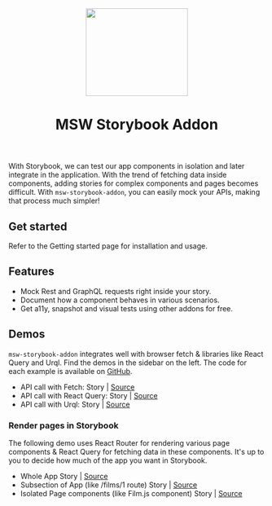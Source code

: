 
<Meta title="Guides/Introduction" />

<header className="introduction-header">
  <img
    src="https://user-images.githubusercontent.com/1671563/144888802-84346d8f-77c9-4377-98c7-4b0364797978.png"
    width="200"
    height="172"
  />
  <h1>MSW Storybook Addon</h1>
</header>

With Storybook, we can test our app components in isolation and later integrate in the application. With the trend of fetching data inside components, adding stories for complex components and pages becomes difficult. With `msw-storybook-addon`, you can easily mock your APIs, making that process much simpler!

## Get started

Refer to the <LinkTo className="introduction-demo-link" kind="Guides/Getting Started" story="docs">Getting started</LinkTo> page for installation and usage.

## Features

- Mock Rest and GraphQL requests right inside your story.
- Document how a component behaves in various scenarios.
- Get a11y, snapshot and visual tests using other addons for free.

## Demos

`msw-storybook-addon` integrates well with browser fetch & libraries like React Query and Urql. Find the demos in the sidebar on the left.
The code for each example is available on [GitHub](https://github.com/mswjs/msw-storybook-addon/tree/master/packages/docs/src/demos).

- API call with Fetch: <LinkTo className="introduction-demo-link" kind="Demos/Fetch" story="mocked-success">Story</LinkTo> | [Source](https://github.com/mswjs/msw-storybook-addon/blob/main/packages/docs/src/demos/fetch/App.stories.jsx)
- API call with React Query: <LinkTo className="introduction-demo-link" kind="Demos/React Query" story="mocked-success">Story</LinkTo> | [Source](https://github.com/mswjs/msw-storybook-addon/blob/main/packages/docs/src/demos/react-query/App.stories.jsx)
- API call with Urql: <LinkTo className="introduction-demo-link" kind="Demos/Urql" story="mocked-success">Story</LinkTo> | [Source](https://github.com/mswjs/msw-storybook-addon/blob/main/packages/docs/src/demos/urql/App.stories.jsx)

### Render pages in Storybook

The following demo uses React Router for rendering various page components & React Query for fetching data in these components. It's up to you to decide how much of the app you want in Storybook.

- Whole App <LinkTo className="introduction-demo-link" kind="Demos/React Router + RQ" story="mocked-app">Story</LinkTo> | [Source](https://github.com/mswjs/msw-storybook-addon/blob/main/packages/docs/src/demos/react-router-react-query/App.stories.jsx)
- Subsection of App (like /films/1 route) <LinkTo className="introduction-demo-link" kind="Demos/React Router + RQ" story="mocked-film-subsection">Story</LinkTo> | [Source](https://github.com/mswjs/msw-storybook-addon/blob/main/packages/docs/src/demos/react-router-react-query/App.stories.jsx)
- Isolated Page components (like Film.js component) <LinkTo className="introduction-demo-link" kind="Demos/React Router + RQ/Page Stories/Film" story="mocked-success">Story</LinkTo> | [Source](https://github.com/mswjs/msw-storybook-addon/blob/main/packages/docs/src/demos/react-router-react-query/pages/film/Film.stories.jsx)

